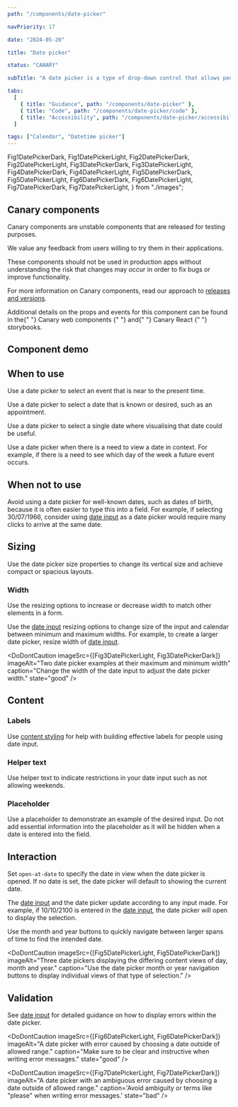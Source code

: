 ```yaml
---
path: "/components/date-picker"

navPriority: 17

date: "2024-05-20"

title: "Date picker"

status: "CANARY"

subTitle: "A date picker is a type of drop-down control that allows people to easily view and select dates."

tabs:
  [
    { title: "Guidance", path: "/components/date-picker" },
    { title: "Code", path: "/components/date-picker/code" },
    { title: "Accessibility", path: "/components/date-picker/accessibility" },
  ]

tags: ["Calendar", "Datetime picker"]
---
```


  Fig1DatePickerDark,
  Fig1DatePickerLight,
  Fig2DatePickerDark,
  Fig2DatePickerLight,
  Fig3DatePickerDark,
  Fig3DatePickerLight,
  Fig4DatePickerDark,
  Fig4DatePickerLight,
  Fig5DatePickerDark,
  Fig5DatePickerLight,
  Fig6DatePickerDark,
  Fig6DatePickerLight,
  Fig7DatePickerDark,
  Fig7DatePickerLight,
} from "./images";

<IcAlert
  heading="Canary component"
  variant="info"
  message="This component is new and its guidance will be updated over time."
/>

## Canary components

Canary components are unstable components that are released for testing purposes.

We value any feedback from users willing to try them in their applications.

These components should not be used in production apps without understanding the risk that changes may occur in order to fix bugs or improve functionality.

For more information on Canary components, read our approach to [releases and versions](/get-started/releases-versions).

<p>
  Additional details on the props and events for this component can be found in
  the{" "}
  <IcLink
    href="https://mi6.github.io/ic-ui-kit/branches/canary/main/web-components/?path=/docs/web-components-date-picker--docs"
    target="_blank"
  >
    Canary web components
  </IcLink>{" "}
  and{" "}
  <IcLink
    href="https://mi6.github.io/ic-ui-kit/branches/canary/main/react/?path=/docs/react-components-date-picker--docs"
    target="_blank"
  >
    Canary React
  </IcLink>{" "}
  storybooks.
</p>

## Component demo

<ComponentPreview>
  <IcDatePicker label="When would you like to collect your coffee?" />
</ComponentPreview>

## When to use

Use a date picker to select an event that is near to the present time.

<DoubleDoDontCaution>
  <DoDontCaution
    imageSrc={[Fig1DatePickerLight, Fig1DatePickerDark]}
    imageAlt="A date picker being used to select a nearby date"
    caption="Use a date picker to visualise and select dates."
    state="good"
  />
</DoubleDoDontCaution>

Use a date picker to select a date that is known or desired, such as an appointment.

Use a date picker to select a single date where visualising that date could be useful.

Use a date picker when there is a need to view a date in context. For example, if there is a need to see which day of the week a future event occurs.

## When not to use

Avoid using a date picker for well-known dates, such as dates of birth, because it is often easier to type this into a field. For example, if selecting 30/07/1966, consider using [date input](/components/date-input) as a date picker would require many clicks to arrive at the same date.

<DoubleDoDontCaution>
  <DoDontCaution
    imageSrc={[Fig2DatePickerLight, Fig2DatePickerDark]}
    imageAlt="A date picker being used to select a very distant date"
    caption="Avoid using a date picker when dealing with distant dates."
    state="caution"
  />
</DoubleDoDontCaution>

## Sizing

Use the date picker size properties to change its vertical size and achieve compact or spacious layouts.

### Width

Use the resizing options to increase or decrease width to match other elements in a form.

Use the [date input](/components/date-input) resizing options to change size of the input and calendar between minimum and maximum widths. For example, to create a larger date picker, resize width of [date input](/components/date-input).

<DoDontCaution
  imageSrc={[Fig3DatePickerLight, Fig3DatePickerDark]}
  imageAlt="Two date picker examples at their maximum and minimum width"
  caption="Change the width of the date input to adjust the date picker width."
  state="good"
/>

## Content

<DoubleDoDontCaution>
  <DoDontCaution
    imageSrc={[Fig4DatePickerLight, Fig4DatePickerDark]}
    imageAlt="A date picker field with label, helper and placeholder text highlighted."
    caption="Labels, helper text and placeholder text make up the instructional elements of an input."
  />
</DoubleDoDontCaution>

### Labels

Use [content styling](/styles/content-style/principles) for help with building effective labels for people using date input.

### Helper text

Use helper text to indicate restrictions in your date input such as not allowing weekends.

### Placeholder

Use a placeholder to demonstrate an example of the desired input. Do not add essential information into the placeholder as it will be hidden when a date is entered into the field.

## Interaction

Set `open-at-date` to specify the date in view when the date picker is opened. If no date is set, the date picker will default to showing the current date.

The [date input](/components/date-input) and the date picker update according to any input made. For example, if 10/10/2100 is entered in the [date input](/components/date-input), the date picker will open to display the selection.

Use the month and year buttons to quickly navigate between larger spans of time to find the intended date.

<DoDontCaution
  imageSrc={[Fig5DatePickerLight, Fig5DatePickerDark]}
  imageAlt="Three date pickers displaying the differing content views of day, month and year."
  caption="Use the date picker month or year navigation buttons to display individual views of that type of selection."
/>

## Validation

See [date input](/components/date-input#validation) for detailed guidance on how to display errors within the date picker.

<DoDontCaution
  imageSrc={[Fig6DatePickerLight, Fig6DatePickerDark]}
  imageAlt="A date picker with error caused by choosing a date outside of allowed range."
  caption="Make sure to be clear and instructive when writing error messages."
  state="good"
/>

<DoDontCaution
  imageSrc={[Fig7DatePickerLight, Fig7DatePickerDark]}
  imageAlt="A date picker with an ambiguous error caused by choosing a date outside of allowed range."
  caption='Avoid ambiguity or terms like "please" when writing error messages.'
  state="bad"
/>
